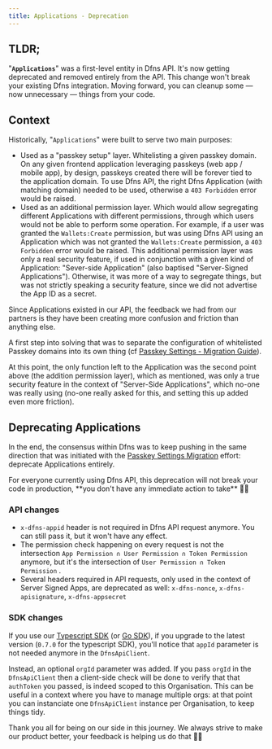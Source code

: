 ```yaml
---
title: Applications - Deprecation
---
```


## TLDR;

"**`Applications`**" was a first-level entity in Dfns API. It's now getting deprecated and removed entirely from the API. This change won't break your existing Dfns integration. Moving forward, you can cleanup some — now unnecessary — things from your code.



## Context

Historically, "`Applications`" were built to serve two main purposes:

* Used as a "passkey setup" layer. Whitelisting a given passkey domain. On any given frontend application leveraging passkeys (web app / mobile app), by design, passkeys created there will be forever tied to the application domain. To use Dfns API, the right Dfns Application (with matching domain) needed to be used, otherwise a `403 Forbidden` error would be raised.
* Used as an additional permission layer.  Which would allow segregating different Applications with different permissions, through which users would not be able to perform some operation. For example, if a user was granted the `Wallets:Create` permission, but was using Dfns API using an Application which was not granted the `Wallets:Create`  permission, a `403 Forbidden` error would be raised. This additional permission layer was only a real security feature, if used in conjunction with a given kind of Application: "Sever-side Application" (also baptised "Server-Signed Applications"). Otherwise, it was more of a way to segregate things, but was not strictly speaking a security feature, since we did not advertise the App ID as a secret.



Since Applications existed in our API, the feedback we had from our partners is they have been creating more confusion and friction than anything else.

A first step into solving that was to separate the configuration of whitelisted Passkey domains into its own thing (cf [Passkey Settings - Migration Guide](passkey-settings-migration-guide)).

At this point, the only function left to the Application was the second point above (the addition permission layer), which as mentioned, was only a true security feature in the context of "Server-Side Applications", which no-one was really using (no-one really asked for this, and setting this up added even more friction).



## Deprecating Applications

In the end, the consensus within Dfns was to keep pushing in the same direction that was initiated with the [Passkey Settings Migration](passkey-settings-migration-guide) effort: deprecate Applications entirely.

<Check>
For everyone currently using Dfns API, this deprecation will not break your code in production, **you don't have any immediate action to take** 👍🏻
</Check>

### API changes

* `x-dfns-appid` header is not required in Dfns API request anymore. You can still pass it, but it won't have any effect.
* The permission check happening on every request is not the intersection `App Permission ∩ User Permission ∩ Token Permission` anymore, but it's the intersection of `User Permission ∩ Token Permission` .
* Several headers required in API requests, only used in the context of Server Signed Apps, are deprecated as well: `x-dfns-nonce`, `x-dfns-apisignature`, `x-dfns-appsecret`

### SDK changes

If you use our [Typescript SDK](https://github.com/dfns/dfns-sdk-ts) (or [Go SDK](https://github.com/dfns/dfns-sdk-go)), if you upgrade to the latest version (`0.7.0` for the typescript SDK), you'll notice that `appId` parameter is not needed anymore in the `DfnsApiClient`.

Instead, an optional `orgId` parameter was added. If you pass `orgId` in the `DfnsApiClient` then a client-side check will be done to verify that that `authToken` you passed, is indeed scoped to this Organisation. This can be useful in a context where you have to manage multiple orgs: at that point you can instanciate one `DfnsApiClient` instance per Organisation, to keep things tidy.



Thank you all for being on our side in this journey. We always strive to make our product better, your feedback is helping us do that 🙏🏻


